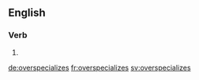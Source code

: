 ==English==

===Verb===
{{head|en|verb form}}

# {{en-third-person singular of|overspecialize}}

[[de:overspecializes]]
[[fr:overspecializes]]
[[sv:overspecializes]]